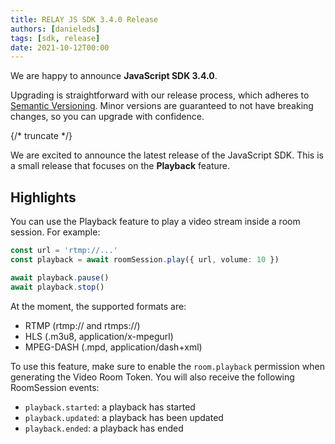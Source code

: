 ```yaml
---
title: RELAY JS SDK 3.4.0 Release
authors: [danieleds]
tags: [sdk, release]
date: 2021-10-12T00:00
---
```


We are happy to announce **JavaScript SDK 3.4.0**.

Upgrading is straightforward with our release process, which adheres to [Semantic Versioning](https://semver.org/).
Minor versions are guaranteed to not have breaking changes, so you can upgrade with confidence.

<ReleaseCard library="@signalwire/js" version="3.4.0" releaseType="minor"/>


{/* truncate */}

We are excited to announce the latest release of the JavaScript SDK. This is a small release that focuses on the **Playback** feature.

## Highlights

You can use the Playback feature to play a video stream inside a room session. For example:

```typescript
const url = 'rtmp://...'
const playback = await roomSession.play({ url, volume: 10 })

await playback.pause()
await playback.stop()
```

At the moment, the supported formats are:
 - RTMP (rtmp:// and rtmps://)
 - HLS (.m3u8, application/x-mpegurl)
 - MPEG-DASH (.mpd, application/dash+xml)

To use this feature, make sure to enable the `room.playback` permission when generating the Video Room Token. You will also receive the following RoomSession events:

 - `playback.started`: a playback has started
 - `playback.updated`: a playback has been updated
 - `playback.ended`: a playback has ended